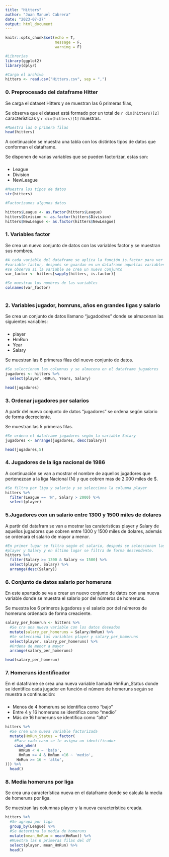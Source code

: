 ```yaml
---
title: "Hitters"
author: "Juan Manuel Cabrera"
date: "2023-07-27"
output: html_document
---
```


```r
knitr::opts_chunk$set(echo = T,
                      message = F,
                      warning = F)
```


```r
#Librerias
library(ggplot2)
library(dplyr)

#Carga el archivo
hitters <- read.csv("Hitters.csv", sep = ",")
```


### **0. Preprocesado del dataframe Hitter**

Se carga el dataset Hitters y se muestran las 6 primeras filas,

Se observa que el dataset está formado por un total de `r dim(hitters)[2]` 
características y `r dim(hitters)[1]` muestras.


```r
#Muestra las 6 primera filas
head(hitters)
```

A continuación se muestra una tabla con los distintos tipos de datos que conforman
el dataframe.

Se disponen de varias variables que se pueden factorizar, estas son:

###
* League
* Division
* NewLeague

```r
#Muestra los tipos de datos
str(hitters)

```

```r
#Factorizamos algunos datos

hitters$League <- as.factor(hitters$League)
hitters$Division <- as.factor(hitters$Division)
hitters$NewLeague <- as.factor(hitters$NewLeague)

```

### **1. Variables factor**

Se crea un nuevo conjunto de datos con las variables factor y se muestran sus nombres.

```r
#A cada variable del dataframe se aplica la función is.factor para ver si es una
#variable factor, después se guardan en un dataframe aquellas variables factor.
#se observa si la variable se crea un nuevo conjunto
var_factor <- hitters[sapply(hitters, is.factor)]

#Se muestran los nombres de las variables
colnames(var_factor)
  
```

### **2. Variables jugador, homruns, años en grandes ligas y salario**

Se crea un conjunto de datos llamano "jugadodres" donde se almacenan las siguientes
variables:

###
* player
* HmRun
* Year
* Salary

Se muestran las 6 primeras filas del nuevo conjunto de datos.
```r
#Se seleccionan las columnas y se almacena en el dataframe jugadores
jugadores <- hitters %>% 
  select(player, HmRun, Years, Salary)

head(jugadores)
```

### **3. Ordenar jugadores por salarios**

A partir del nuevo conjunto de datos "jugadores" se ordena según salario de forma
decreciente.

Se muestran las 5 primeras filas.
```r
#Se ordena el dataframe jugadores según la variable Salary
jugadores <- arrange(jugadores, desc(Salary))

head(jugadores,5)
```

### **4. Jugadores de la liga nacional de 1986**

A continuación se van a mostrar el nombre de aquellos jugadores que pertenezcan 
a la liga Nacional (N) y que cobren mas de 2.000 miles de $.

```r
#Se filtra por liga y salario y se selecciona la columna player
hitters %>% 
  filter(League == 'N', Salary > 2000) %>% 
  select(player)
```

### **5.Jugadores con un salario entre 1300 y 1500 miles de dolares**

A partir del datafram se van a mostrar las carateristicas player y Salary de
aquellos jugadores que cobren entre 1300 y 1500 miles de dolares, además se
ordenará el salario de mayor a menor.

```r
#En primer lugar se filtra según el salario, después se seleccionan las columnas
#player y Salary y en último lugar se filtra de forma descendente.
hitters %>% 
  filter(Salary >= 1300 & Salary <= 1500) %>% 
  select(player, Salary) %>% 
  arrange(desc(Salary))
```


### **6. Conjunto de datos salario por homeruns**

En este apartado se va a crear un nuevo conjunto de datos con una nueva variable
donde se muestra el salario por del números de homeruns.

Se muestra los 6 primeros jugadores y el salario por del números de homeruns ordenado
de forma creaciente.

```r
salary_per_homerun <- hitters %>% 
  #Se cra una nueva variable con los datos deseados
  mutate(salary_per_homeruns = Salary/HmRun) %>%
  #Se selecciona las variables player y salary_per_homeruns
  select(player, salary_per_homeruns) %>% 
  #Ordena de menor a mayor
  arrange(salary_per_homeruns)

head(salary_per_homerun)
```


### **7. Homeruns identificador**

En el dataframe se crea una nueva variable llamada HmRun_Status donde se identifica 
cada jugador en función el número de homeruns según se muestra a continuación:

###
* Menos de 4 homeruns se identifica como "bajo"
* Entre 4 y 16 homeruns se identifica como "medio"
* Más de 16 homeruns se identifica como "alto"

```r

hitters %>% 
  #Se crea una nueva variable factorizada
  mutate(HmRun_Status = factor(
    #Para cada caso se le asigna un identificador
    case_when(
      HmRun < 4 ~ 'bajo',
      HmRun >= 4 & HmRun <16 ~ 'medio',
     HmRun >= 16 ~ 'alto',
))) %>% 
  head()


```



### **8. Media homeruns por liga**

Se crea una característica nueva en el dataframe donde se calcula la media de homeruns
por liga.

Se muestran las columnas player y la nueva característica creada.

```r

hitters %>% 
  #Se agrupa por liga
  group_by(League) %>%
  #Se determina la media de homeruns
  mutate(mean_HmRun = mean(HmRun)) %>% 
  #Muestra las 6 primeras filas del df 
  select(player, mean_HmRun) %>% 
  head()
```
